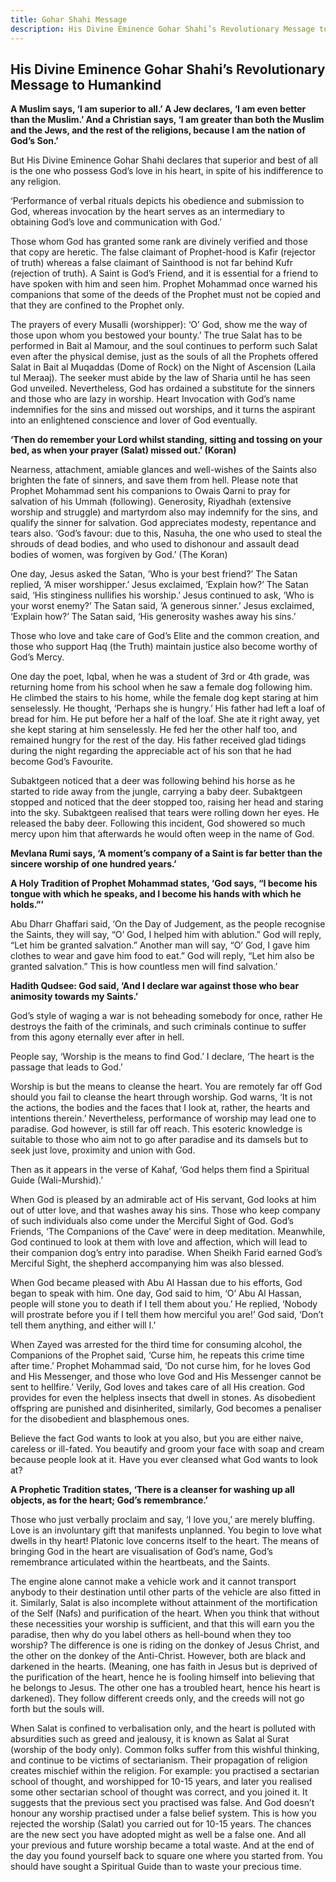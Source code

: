 ```yaml
---
title: Gohar Shahi Message
description: His Divine Eminence Gohar Shahi’s Revolutionary Message to Humankind
---
```


## His Divine Eminence Gohar Shahi’s Revolutionary Message to Humankind

**A Muslim says, ‘I am superior to all.’ A Jew declares, ‘I am even better
than the Muslim.’ And a Christian says, ‘I am greater than both the
Muslim and the Jews, and the rest of the religions, because I am the
nation of God’s Son.’**

But His Divine Eminence Gohar Shahi declares that superior and best of
all is the one who possess God’s love in his heart, in spite of his indifference
to any religion.

‘Performance of verbal rituals depicts his obedience and submission to God,
whereas invocation by the heart serves as an intermediary to obtaining
God’s love and communication with God.’

Those whom God has granted some rank are divinely verified and those
that copy are heretic. The false claimant of Prophet-hood is Kafir (rejector
of truth) whereas a false claimant of Sainthood is not far behind Kufr
(rejection of truth). A Saint is God’s Friend, and it is essential for a friend
to have spoken with him and seen him. Prophet Mohammad once warned
his companions that some of the deeds of the Prophet must not be copied
and that they are confined to the Prophet only.

The prayers of every Musalli (worshipper): ‘O’ God, show me the way of
those upon whom you bestowed your bounty.’ The true Salat has to be
performed in Bait al Mamour, and the soul continues to perform such Salat
even after the physical demise, just as the souls of all the Prophets offered Salat in Bait al Muqaddas (Dome of Rock) on the Night of Ascension
(Laila tul Meraaj). The seeker must abide by the law of Sharia until he has
seen God unveiled. Nevertheless, God has ordained a substitute for the
sinners and those who are lazy in worship. Heart Invocation with God’s
name indemnifies for the sins and missed out worships, and it turns the
aspirant into an enlightened conscience and lover of God eventually.

__‘Then do remember your Lord whilst standing, sitting and tossing on
your bed, as when your prayer (Salat) missed out.’ (Koran)__

Nearness, attachment, amiable glances and well-wishes of the Saints also
brighten the fate of sinners, and save them from hell. Please note that
Prophet Mohammad sent his companions to Owais Qarni to pray for
salvation of his Ummah (following). Generosity, Riyadhah (extensive
worship and struggle) and martyrdom also may indemnify for the sins,
and qualify the sinner for salvation. God appreciates modesty, repentance
and tears also. ‘God’s favour: due to this, Nasuha, the one who used to
steal the shrouds of dead bodies, and who used to dishonour and assault
dead bodies of women, was forgiven by God.’ (The Koran)

One day, Jesus asked the Satan, ‘Who is your best friend?’ The Satan
replied, ‘A miser worshipper.’ Jesus exclaimed, ‘Explain how?’ The Satan
said, ‘His stinginess nullifies his worship.’ Jesus continued to ask, ‘Who is
your worst enemy?’ The Satan said, ‘A generous sinner.’ Jesus exclaimed,
‘Explain how?’ The Satan said, ‘His generosity washes away his sins.’

Those who love and take care of God’s Elite and the common creation, and
those who support Haq (the Truth) maintain justice also become worthy
of God’s Mercy.

One day the poet, Iqbal, when he was a student of 3rd or 4th grade, was
returning home from his school when he saw a female dog following him.
He climbed the stairs to his home, while the female dog kept staring at
him senselessly. He thought, ‘Perhaps she is hungry.’ His father had left a
loaf of bread for him. He put before her a half of the loaf. She ate it right
away, yet she kept staring at him senselessly. He fed her the other half
too, and remained hungry for the rest of the day. His father received glad 
tidings during the night regarding the appreciable act of his son that he
had become God’s Favourite.

Subaktgeen noticed that a deer was following behind his horse as he started
to ride away from the jungle, carrying a baby deer. Subaktgeen stopped and
noticed that the deer stopped too, raising her head and staring into the sky.
Subaktgeen realised that tears were rolling down her eyes. He released the
baby deer. Following this incident, God showered so much mercy upon
him that afterwards he would often weep in the name of God.

**Mevlana Rumi says, ‘A moment’s company of a Saint is far better than
the sincere worship of one hundred years.’**

**A Holy Tradition of Prophet Mohammad states, ‘God says, “I become
his tongue with which he speaks, and I become his hands with which
he holds.”’**

Abu Dharr Ghaffari said, ‘On the Day of Judgement, as the people
recognise the Saints, they will say, “O’ God, I helped him with ablution.”
God will reply, “Let him be granted salvation.” Another man will say,
“O’ God, I gave him clothes to wear and gave him food to eat.” God will
reply, “Let him also be granted salvation.” This is how countless men will
find salvation.’

**Hadith Qudsee: God said, ‘And I declare war against those who bear
animosity towards my Saints.’**

God’s style of waging a war is not beheading somebody for once, rather He
destroys the faith of the criminals, and such criminals continue to suffer
from this agony eternally ever after in hell.

People say, ‘Worship is the means to find God.’ I declare, ‘The heart is the
passage that leads to God.’

Worship is but the means to cleanse the heart. You are remotely far off
God should you fail to cleanse the heart through worship. God warns, ‘It
is not the actions, the bodies and the faces that I look at, rather, the hearts
and intentions therein.’ Nevertheless, performance of worship may lead one to paradise. God however, is still far off reach. This esoteric knowledge is
suitable to those who aim not to go after paradise and its damsels but to
seek just love, proximity and union with God.

Then as it appears in the verse of Kahaf, ‘God helps them find a Spiritual
Guide (Wali-Murshid).’

When God is pleased by an admirable act of His servant, God looks at
him out of utter love, and that washes away his sins. Those who keep
company of such individuals also come under the Merciful Sight of God.
God’s Friends, ‘The Companions of the Cave’ were in deep meditation.
Meanwhile, God continued to look at them with love and affection, which
will lead to their companion dog’s entry into paradise. When Sheikh Farid
earned God’s Merciful Sight, the shepherd accompanying him was also
blessed.

When God became pleased with Abu Al Hassan due to his efforts, God
began to speak with him. One day, God said to him, ‘O’ Abu Al Hassan,
people will stone you to death if I tell them about you.’ He replied, ‘Nobody
will prostrate before you if I tell them how merciful you are!’ God said,
‘Don’t tell them anything, and either will I.’

When Zayed was arrested for the third time for consuming alcohol, the
Companions of the Prophet said, ‘Curse him, he repeats this crime time
after time.’ Prophet Mohammad said, ‘Do not curse him, for he loves God
and His Messenger, and those who love God and His Messenger cannot be
sent to hellfire.’ Verily, God loves and takes care of all His creation. God
provides for even the helpless insects that dwell in stones. As disobedient
offspring are punished and disinherited, similarly, God becomes a penaliser
for the disobedient and blasphemous ones.

Believe the fact God wants to look at you also, but you are either naive,
careless or ill-fated. You beautify and groom your face with soap and
cream because people look at it. Have you ever cleansed what God wants
to look at?

**A Prophetic Tradition states, ‘There is a cleanser for washing up all
objects, as for the heart; God’s remembrance.’**

Those who just verbally proclaim and say, ‘I love you,’ are merely bluffing.
Love is an involuntary gift that manifests unplanned. You begin to love
what dwells in thy heart! Platonic love concerns itself to the heart. The
means of bringing God in the heart are visualisation of God’s name, God’s
remembrance articulated within the heartbeats, and the Saints.

The engine alone cannot make a vehicle work and it cannot transport
anybody to their destination until other parts of the vehicle are also
fitted in it. Similarly, Salat is also incomplete without attainment of the
mortification of the Self (Nafs) and purification of the heart. When you
think that without these necessities your worship is sufficient, and that
this will earn you the paradise, then why do you label others as hell-bound
when they too worship? The difference is one is riding on the donkey of
Jesus Christ, and the other on the donkey of the Anti-Christ. However,
both are black and darkened in the hearts. (Meaning, one has faith in Jesus
but is deprived of the purification of the heart, hence he is fooling himself
into believing that he belongs to Jesus. The other one has a troubled heart,
hence his heart is darkened). They follow different creeds only, and the
creeds will not go forth but the souls will.

When Salat is confined to verbalisation only, and the heart is polluted with
absurdities such as greed and jealousy, it is known as Salat al Surat (worship
of the body only). Common folks suffer from this wishful thinking, and
continue to be victims of sectarianism. Their propagation of religion creates
mischief within the religion. For example: you practised a sectarian school
of thought, and worshipped for 10-15 years, and later you realised some
other sectarian school of thought was correct, and you joined it. It suggests
that the previous sect you practised was false. And God doesn’t honour any
worship practised under a false belief system. This is how you rejected the
worship (Salat) you carried out for 10-15 years. The chances are the new
sect you have adopted might as well be a false one. And all your previous
and future worship became a total waste. And at the end of the day you
found yourself back to square one where you started from. You should have
sought a Spiritual Guide than to waste your precious time.

